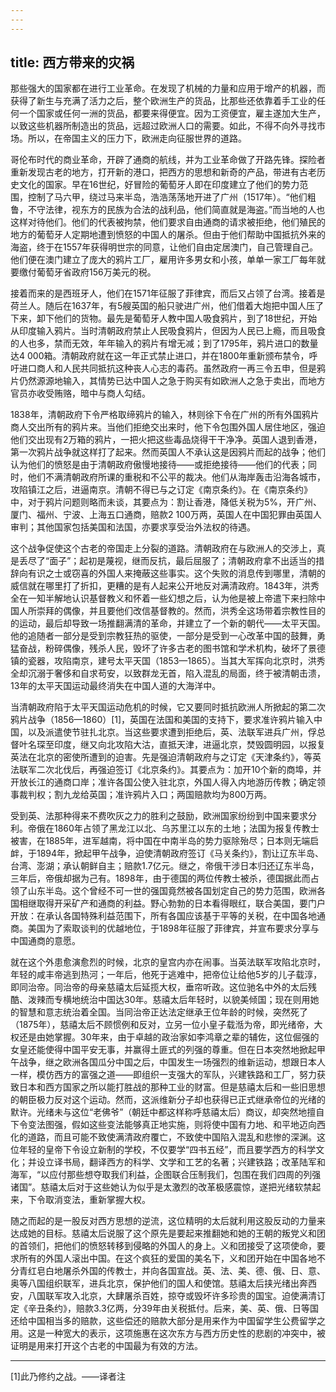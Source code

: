 ```yaml
---
---
---
```

title: 西方带来的灾祸
---




那些强大的国家都在进行工业革命。在发现了机械的力量和应用于增产的机器，而获得了新生与充满了活力之后，整个欧洲生产的货品，比那些还依靠着手工业的任何一个国家或任何一洲的货品，都要来得便宜。因为工资便宜，雇主遂加大生产，以致这些机器所制造出的货品，远超过欧洲人口的需要。如此，不得不向外寻找市场。所以，在帝国主义的压力下，欧洲走向征服世界的道路。

哥伦布时代的商业革命，开辟了通商的航线，并为工业革命做了开路先锋。探险者重新发现古老的地方，打开新的港口，把西方的思想和新奇的产品，带进有古老历史文化的国家。早在16世纪，好冒险的葡萄牙人即在印度建立了他们的势力范围，控制了马六甲，绕过马来半岛，浩浩荡荡地开进了广州（1517年）。“他们粗鲁，不守法律，视东方的民族为合法的战利品，他们简直就是海盗。”而当地的人也这样对待他们。他们的代表被拘禁，他们要求自由通商的请求被拒绝，他们殖民的地方的葡萄牙人定期地遭到愤怒的中国人的屠杀。但由于他们帮助中国抵抗外来的海盗，终于在1557年获得明世宗的同意，让他们自由定居澳门，自己管理自己。他们便在澳门建立了庞大的鸦片工厂，雇用许多男女和小孩，单单一家工厂每年就要缴付葡萄牙省政府156万美元的税。

接着而来的是西班牙人，他们在1571年征服了菲律宾，而后又占领了台湾。接着是荷兰人。随后在1637年，有5艘英国的船只驶进广州，他们借着大炮把中国人压了下来，卸下他们的货物。最先是葡萄牙人教中国人吸食鸦片，到了18世纪，开始从印度输入鸦片。当时清朝政府禁止人民吸食鸦片，但因为人民已上瘾，而且吸食的人也多，禁而无效，年年输入的鸦片有增无减；到了1795年，鸦片进口的数量达4 000箱。清朝政府就在这一年正式禁止进口，并在1800年重新颁布禁令，呼吁进口商人和人民共同抵抗这种丧人心志的毒药。虽然政府一再三令五申，但是鸦片仍然源源地输入，其情势已达中国人之急于购买有如欧洲人之急于卖出，而地方官员亦收受贿赂，暗中与商人勾结。

1838年，清朝政府下令严格取缔鸦片的输入，林则徐下令在广州的所有外国鸦片商人交出所有的鸦片来。当他们拒绝交出来时，他下令包围外国人居住地区，强迫他们交出现有2万箱的鸦片，一把火把这些毒品烧得干干净净。英国人退到香港，第一次鸦片战争就这样打了起来。然而英国人不承认这是因鸦片而起的战争；他们认为他们的愤怒是由于清朝政府傲慢地接待——或拒绝接待——他们的代表；同时，他们不满清朝政府所课的重税和不公平的裁决。他们从海岸轰击沿海各城市，攻陷镇江之后，进逼南京。清朝不得已与之订定《南京条约》。在《南京条约》中，对于鸦片问题则略而未谈，其要点为：割让香港，降低关税为5%，开广州、厦门、福州、宁波、上海五口通商，赔款2 100万两，英国人在中国犯罪由英国人审判；其他国家包括美国和法国，亦要求享受治外法权的待遇。

这个战争促使这个古老的帝国走上分裂的道路。清朝政府在与欧洲人的交涉上，真是丢尽了“面子”；起初是蔑视，继而反抗，最后屈服了；清朝政府拿不出适当的措辞向有识之士或窃喜的外国人来掩蔽这些事实。这个失败的消息传到哪里，清朝的威信就在哪里打了折扣，更糟的是有人起来公开地反对满清政府。1843年，洪秀全在一知半解地认识基督教义和怀着一些幻想之后，认为他是被上帝遣下来扫除中国人所崇拜的偶像，并且要他们改信基督教的。然而，洪秀全这场带着宗教性目的的运动，最后却导致一场推翻满清的革命，并建立了一个新的朝代——太平天国。他的追随者一部分是受到宗教狂热的驱使，一部分是受到一心改革中国的鼓舞，勇猛奋战，粉碎偶像，残杀人民，毁坏了许多古老的图书馆和学术机构，破坏了景德镇的瓷器，攻陷南京，建号太平天国（1853—1865）。当其大军挥向北京时，洪秀全却沉溺于奢侈和自求苟安，以致群龙无首，陷入混乱的局面，终于被清朝击溃，13年的太平天国运动最终消失在中国人道的大海洋中。

当清朝政府陷于太平天国运动危机的时候，它又要同时抵抗欧洲人所掀起的第二次鸦片战争（1856—1860）[1]，英国在法国和美国的支持下，要求准许鸦片输入中国，以及派遣使节驻扎北京。当这些要求遭到拒绝后，英、法联军进兵广州，俘总督叶名琛至印度，继又向北攻陷大沽，直抵天津，进逼北京，焚毁圆明园，以报复英法在北京的密使所遭到的迫害。先是强迫清朝政府与之订定《天津条约》，等英法联军二次北伐后，再强迫签订《北京条约》。其要点为：加开10个新的商埠，并开放长江的通商口岸；准许各国公使入驻北京，外国人得入内地游历传教；确定领事裁判权；割九龙给英国；准许鸦片入口；两国赔款均为800万两。

受到英、法那种得来不费吹灰之力的胜利之鼓励，欧洲国家纷纷到中国来要求分利。帝俄在1860年占领了黑龙江以北、乌苏里江以东的土地；法国为报复传教士被害，在1885年，进军越南，将中国在中南半岛的势力驱除殆尽；日本则无端启衅，于1894年，掀起甲午战争，迫使清朝政府签订《马关条约》，割让辽东半岛、台湾、澎湖；承认朝鲜自主；赔款1.7亿元。继之，帝俄干涉日本归还辽东半岛，三年后，帝俄却据为己有。1898年，由于德国的两位传教士被杀，德国据此而占领了山东半岛。这个曾经不可一世的强国竟然被各国划定自己的势力范围，欧洲各国相继取得开采矿产和通商的利益。野心勃勃的日本看得眼红，联合美国，要门户开放：在承认各国特殊利益范围下，所有各国应该基于平等的关税，在中国各地通商。美国为了索取谈判的优越地位，于1898年征服了菲律宾，并宣布要求分享与中国通商的意愿。

就在这个外患愈演愈烈的时候，北京的皇宫内亦在闹事。当英法联军攻陷北京时，年轻的咸丰帝逃到热河；一年后，他死于逃难中，把帝位让给他5岁的儿子载淳，即同治帝。同治帝的母亲慈禧太后延揽大权，垂帘听政。这位驰名中外的太后残酷、泼辣而专横地统治中国达30年。慈禧太后年轻时，以貌美倾国；现在则用她的智慧和意志统治着全国。当同治帝正达法定继承王位年龄的时候，突然死了（1875年），慈禧太后不顾惯例和反对，立另一位小皇子载湉为帝，即光绪帝，大权还是由她掌握。30年来，由于卓越的政治家如李鸿章之辈的辅佐，这位倔强的女皇还能使得中国平安无事，并赢得土匪式的列强的尊重。但在日本突然地掀起甲午战争，继之欧洲各国瓜分中国之后，中国发生一场强烈的维新运动，想跟日本人一样，模仿西方的富强之道——即组织一支强大的军队，兴建铁路和工厂，努力获致日本和西方国家之所以能打胜战的那种工业的财富。但是慈禧太后和一些旧思想的朝臣极力反对这个运动。然而，这派维新分子却也获得已正式继承帝位的光绪的默许。光绪未与这位“老佛爷”（朝廷中都这样称呼慈禧太后）商议，却突然地擅自下令变法图强，假如这些变法能够真正地实施，则将使中国有力地、和平地迈向西化的道路，而且可能不致使满清政府覆亡，不致使中国陷入混乱和悲惨的深渊。这位年轻的皇帝下令设立新制的学校，不仅要学“四书五经”，而且要学西方的科学文化；并设立译书局，翻译西方的科学、文学和工艺的名著；兴建铁路；改革陆军和海军，“以应付那些想夺取我们利益，企图联合压制我们，包围在我们四周的列强诸国”。慈禧太后对于这些她认为似乎是太激烈的改革极感震惊，遂把光绪软禁起来，下令取消变法，重新掌握大权。

随之而起的是一股反对西方思想的逆流，这位精明的太后就利用这股反动的力量来达成她的目标。慈禧太后说服了这个原先是要起来推翻她和她的王朝的叛党义和团的首领们，把他们的愤怒转移到侵略的外国人的身上。义和团接受了这项使命，要求所有的外国人滚出中国。在这个疯狂的爱国的美名下，义和团开始在中国各地不分青红皂白地屠杀外国的传教士，并向各国宣战。英、法、美、德、俄、日、意、奥等八国组织联军，进兵北京，保护他们的国人和使馆。慈禧太后挟光绪出奔西安，八国联军攻入北京，大肆屠杀百姓，掠夺或毁坏许多珍贵的国宝。迫使满清订定《辛丑条约》，赔款3.3亿两，分39年由关税抵付。后来，美、英、俄、日等国还给中国相当多的赔款，这些偿还的赔款大部分是用来作为中国留学生公费留学之用。这是一种宽大的表示，这项施惠在这次东方与西方历史性的悲剧的冲突中，被证明是用来打开这个古老的中国最为有效的方法。



* * *



[1]此乃修约之战。——译者注
